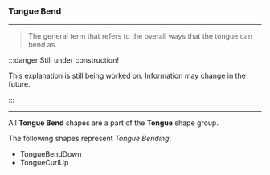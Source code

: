 
### Tongue Bend

***

> The general term that refers to the overall
> ways that the tongue can bend as.

:::danger Still under construction!

This explanation is still being worked on. 
Information may change in the future.

:::

***

All **Tongue Bend** shapes are a part of 
the <ContextModal comp={TongueContext}><b>Tongue</b></ContextModal> 
shape group.


The following shapes represent *Tongue Bending*:

* TongueBendDown
* TongueCurlUp